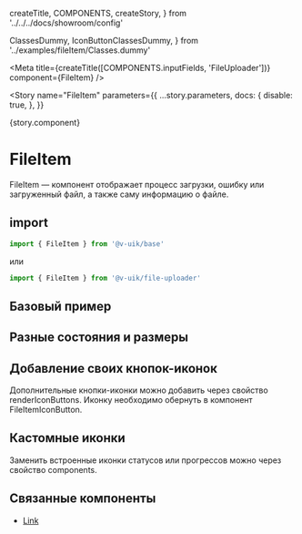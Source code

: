   createTitle,
  COMPONENTS,
  createStory,
} from '../../../docs/showroom/config'






  ClassesDummy,
  IconButtonClassesDummy,
} from '../examples/fileItem/Classes.dummy'


<Meta
  title={createTitle([COMPONENTS.inputFields, 'FileUploader'])}
  component={FileItem}
/>

<Story
  name="FileItem"
  parameters={{
    ...story.parameters,
    docs: {
      disable: true,
    },
  }}
>
  {story.component}
</Story>

# FileItem

FileItem — компонент отображает процесс загрузки, ошибку или загруженный файл, а также саму информацию о файле.

## import

```ts
import { FileItem } from '@v-uik/base'
```

или

```ts
import { FileItem } from '@v-uik/file-uploader'
```

## Базовый пример

<Canvas withSource="none">
  <BasicFileItem />
</Canvas>

<Source language="tsx" code={RawBasicFileItem} />

## Разные состояния и размеры

<Canvas withSource="none">
  <FileItemStatuses />
</Canvas>

<Source language="tsx" code={RawFileItemStatuses} />

## Добавление своих кнопок-иконок

Дополнительные кнопки-иконки можно добавить через свойство renderIconButtons.
Иконку необходимо обернуть в компонент FileItemIconButton.

<Canvas withSource="none">
  <ExtendedButtonIcons />
</Canvas>

<Source language="tsx" code={RawExtendedButtonIcons} />

## Кастомные иконки

Заменить встроенные иконки статусов или прогрессов можно через свойство components.

<Canvas withSource="none">
  <CustomIcons />
</Canvas>

<Source language="tsx" code={RawCustomIcons} />

## Связанные компоненты

- [Link](?path=/docs/навигация-link-link--link)
